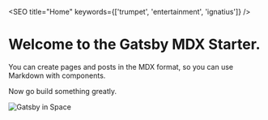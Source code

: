 

<SEO title="Home" keywords={['trumpet', 'entertainment', 'ignatius']} />

# Welcome to the Gatsby MDX Starter.

You can create pages and posts in the MDX format, so you can use Markdown with components.

Now go build something greatly.

<div style={{ maxWidth: `300px` }}>
    <Image alt="Gatsby in Space" filename="gatsby-astronaut.png" />
</div>
